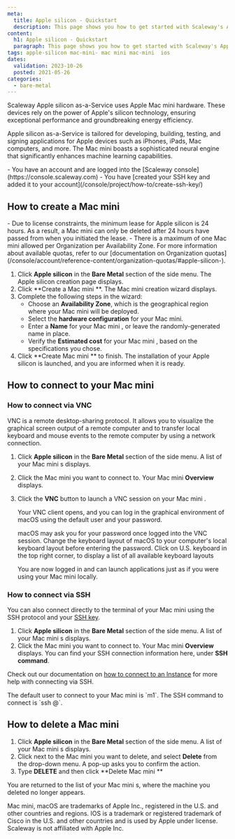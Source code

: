 ```yaml
---
meta:
  title: Apple silicon - Quickstart
  description: This page shows you how to get started with Scaleway's Apple silicon.
content:
  h1: Apple silicon - Quickstart
  paragraph: This page shows you how to get started with Scaleway's Apple silicon.
tags: apple-silicon mac-mini- mac mini mac-mini  ios 
dates:
  validation: 2023-10-26
  posted: 2021-05-26
categories:
  - bare-metal
---
```



Scaleway Apple silicon as-a-Service uses Apple Mac mini hardware. These devices rely on the power of Apple's silicon technology, ensuring exceptional performance and groundbreaking energy efficiency.

Apple silicon as-a-Service is tailored for developing, building, testing, and signing applications for Apple devices such as iPhones, iPads, Mac computers, and more. The Mac mini boasts a sophisticated neural engine that significantly enhances machine learning capabilities.

<Macro id="iam-requirements" />

<Message type="requirement">
  - You have an account and are logged into the [Scaleway console](https://console.scaleway.com)
  - You have [created your SSH key and added it to your account](/console/project/how-to/create-ssh-key/)
</Message>

## How to create a Mac mini 

<Message type="important">
  - Due to license constraints, the minimum lease for Apple silicon is 24 hours. As a result, a Mac mini  can only be deleted after 24 hours have passed from when you initiated the lease.
  - There is a maximum of one Mac mini allowed per Organization per Availability Zone. For more information about available quotas, refer to our [documentation on Organization quotas](/console/account/reference-content/organization-quotas/#apple-silicon-).
</Message>

1. Click **Apple silicon** in the **Bare Metal** section of the side menu. The Apple silicon creation page displays. 
2. Click **Create a Mac mini **. The Mac mini creation wizard displays.
3. Complete the following steps in the wizard: 
    - Choose an **Availability Zone**, which is the geographical region where your Mac mini will be deployed.
    - Select the **hardware configuration** for your Mac mini. 
    - Enter a **Name** for your Mac mini , or leave the randomly-generated name in place. 
    - Verify the **Estimated cost** for your Mac mini , based on the specifications you chose.
4. Click **Create Mac mini ** to finish. The installation of your Apple silicon is launched, and you are informed when it is ready.

## How to connect to your Mac mini 

### How to connect via VNC

VNC is a remote desktop-sharing protocol. It allows you to visualize the graphical screen output of a remote computer and to transfer local keyboard and mouse events to the remote computer by using a network connection.

1. Click **Apple silicon** in the **Bare Metal** section of the side menu. A list of your Mac mini s displays.
2. Click the Mac mini  you want to connect to. Your Mac mini **Overview** displays.
3. Click the **VNC** button to launch a VNC session on your Mac mini .
    
    Your VNC client opens, and you can log in the graphical environment of macOS using the default user and your password.

    <Message type="note">
      macOS may ask you for your password once logged into the VNC session. Change the keyboard layout of macOS to your computer's local keyboard layout before entering the password. Click on U.S. keyboard in the top right corner, to display a list of all available keyboard layouts
    </Message>

    You are now logged in and can launch applications just as if you were using your Mac mini locally.

    <Lightbox src="scaleway--remote-desktop.webp" alt="" />

### How to connect via SSH

You can also connect directly to the terminal of your Mac mini using the SSH protocol and your [SSH key](/console/account/concepts/#ssh-key). 

1. Click **Apple silicon** in the **Bare Metal** section of the side menu. A list of your Mac mini s displays.
2. Click the Mac mini  you want to connect to. Your Mac mini **Overview** displays. You can find your SSH connection information here, under **SSH command**.
    <Lightbox src="scaleway--ssh.webp" alt="" />

Check out our documentation on [how to connect to an Instance](/compute/instances/how-to/connect-to-instance/) for more help with connecting via SSH.

<Message type="note">
  The default user to connect to your Mac mini is `m1`. The SSH command to connect is `ssh @<your_mac_mini__ip>`.
</Message>

## How to delete a Mac mini

1. Click **Apple silicon** in the **Bare Metal** section of the side menu. A list of your Mac mini s displays.
2. Click <Icon name="more" /> next to the Mac mini you want to delete, and select **Delete** from the drop-down menu. A pop-up asks you to confirm the action.
3. Type **DELETE** and then click **Delete Mac mini **

You are returned to the list of your Mac mini s, where the machine you deleted no longer appears.

<Message type="note">
  Mac mini, macOS are trademarks of Apple Inc., registered in the U.S. and other countries and regions. IOS is a trademark or registered trademark of Cisco in the U.S. and other countries and is used by Apple under license. Scaleway is not affiliated with Apple Inc.
</Message> 